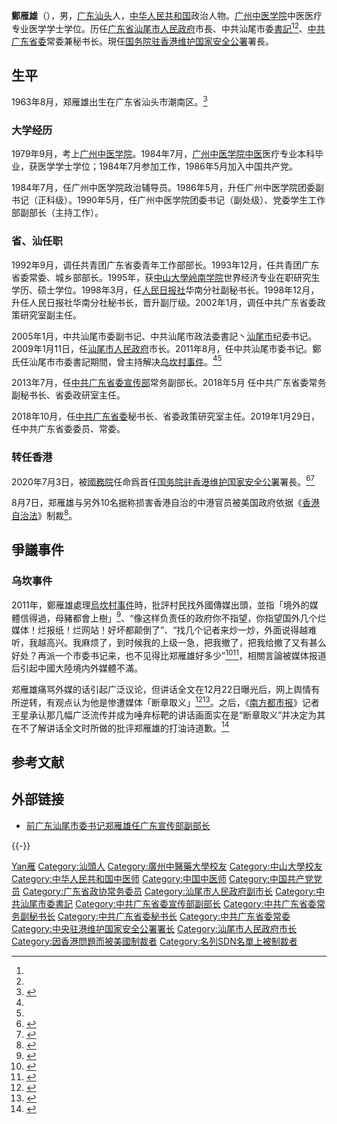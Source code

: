 {{Infobox Officeholder 
|name=郑雁雄
|birth_date={{Birth date and age|1963|8|25}}
|birth_place={{CHN}}[[广东省|广东省]][[汕头市|汕头市]][[潮南区|潮南区]]
|office1=[[中央人民政府驻香港特别行政区维护国家安全公署|国务院驻香港维护国家安全公署]]署长
|term_start1=2020年7月3日
|premier1=[[李克强|李克强]]
|deputy1=[[李江舟|李江舟]]、[[孙青野|孙青野]]
|predecessor1=首任
|office2=[[中国共产党广东省委员会|中国共产党广东省委员会]]秘书长
|term_start2=2019年1月
|term_end2=2020年7月
|secretary2=[[李希|李希]]
|predecessor2=[[江凌|江凌]]
|successor2=[[张福海|张福海]]
|office3= {{CPC}}汕尾市委员会[[市委书记|书记]]
| term_start3 = 2011年9月
| term_end3 = 2013年6月
| deputy3 =
| predecessor3 =
| successor3 =
|party={{CPC}}|past=*1979.09—1984.07，广州中医学院医疗系中医医疗专业学习；
*1984.07—1992.09，广州中医学院政治辅导员、团委副书记、书记，党委学生工作部副部长；
*1992.09—1993.12，共青团广东省委青工部部长、省青年企业家协会常务副会长；
*1993.12—1998.03，共青团广东省委常委、城乡部部长(1995.10-1998.6，参加中山大学岭南学院世界经济专业硕士研究生学习)；
*1998.03—1998.12，人民日报社华南分社副秘书长；
*1998.12—2002.01，人民日报社华南分社秘书长；
*2002.01—2005.01，广东省委政策研究室副主任(2002.9-2003.1，参加中央党校进修二班学习)；
*2005.01--2007.01，汕尾市委副书记、市纪委书记(2005.7-9，参加省委组织部赴美国哥伦比亚大学地厅级干部培训班学习)；
*2007.01—2008.08，汕尾市委副书记、政法委书记；
*2008.08--2008.12，汕尾市委副书记、政法委书记，市政府代市长、党组书记；
*2008.12--2009.01，汕尾市委副书记，市政府代市长、党组书记；
*2009.01--2011.08，汕尾市委副书记，市政府市长、党组书记；
*2011.09—2013.06，汕尾市委书记、市人大常委会党组书记；
*2013.06—2018.05，广东省委宣传部常务副部长；
|image=
|caption=△驻港国安公署署长郑雁雄（中）
}}

'''鄭雁雄'''（{{bd|1963年|8月25日|catIdx=Zheng鄭}}），男，[[广东省|广东]][[汕头市|汕头]]人，[[中华人民共和国|中华人民共和国]]政治人物。[[广州中医药大学|广州中医学院]]中医医疗专业医学学士学位。历任[[广东省|广东省]][[汕尾市人民政府|汕尾市人民政府]]市長、中共汕尾市委[[市委書記|書記]]<ref name="fly"/><ref name="pig"/>、[[中共广东省委|中共广东省委]]常委兼秘书长。現任[[中央人民政府驻香港特别行政区维护国家安全公署|国务院驻香港维护国家安全公署]]署長。

== 生平 ==
1963年8月，郑雁雄出生在广东省汕头市潮南区。<ref>{{cite news |title=国务院任免国家工作人员 |url=https://www.guancha.cn/politics/2020_07_03_556213.shtml |accessdate=2020-07-06 |work=观察者 |date=2020-07-03 |archive-date=2020-07-05 |archive-url=https://web.archive.org/web/20200705172116/https://www.guancha.cn/politics/2020_07_03_556213.shtml |dead-url=no }}</ref>

=== 大学经历 ===
1979年9月，考上[[广州中医药大学|广州中医学院]]。1984年7月，[[广州中医药大学|广州中医学院]][[中医|中医]]医疗专业本科毕业，获医学学士学位；1984年7月参加工作，1986年5月加入中国共产党。

1984年7月，任广州中医学院政治辅导员。1986年5月，升任广州中医学院团委副书记（正科级）。1990年5月，任广州中医学院团委书记（副处级）、党委学生工作部副部长（主持工作）。

=== 省、汕任职 ===
1992年9月，调任共青团广东省委青年工作部部长。1993年12月，任共青团广东省委常委、城乡部部长。1995年，获[[中山大學岭南学院|中山大學岭南学院]]世界经济专业在职研究生学历、硕士学位。1998年3月，任[[人民日报社|人民日报社]]华南分社副秘书长。1998年12月，升任人民日报社华南分社秘书长，晋升副厅级。2002年1月，调任中共广东省委政策研究室副主任。

2005年1月，中共汕尾市委副书记、中共汕尾市政法委書記丶[[汕尾市|汕尾市]]纪委书记。2009年1月11日，任[[汕尾市人民政府|汕尾市人民政府]]市长。2011年8月，任中共汕尾市委书记。鄭氏任汕尾市市委書記期間，曾主持解决[[乌坎村事件|乌坎村事件]]。<ref name="fly"/><ref name="pig"/>

2013年7月，任[[中共广东省委宣传部|中共广东省委宣传部]]常务副部长。2018年5月 任中共广东省委常务副秘书长、省委政研室主任。

2018年10月，任[[中共广东省委|中共广东省委]]秘书长、省委政策研究室主任。2019年1月29日，任中共广东省委委员、常委。

=== 转任香港 ===
{{wikinews|中共廣東省委秘書長鄭雁雄 出任中央駐港國安公署署長}}
2020年7月3日，被[[中华人民共和国国务院|國務院]]任命爲首任[[中央人民政府驻香港特别行政区维护国家安全公署|国务院驻香港维护国家安全公署]]署長。<ref>{{cite news |author1=张喜良 |title=中国国务院任命郑雁雄为中央驻港国安公署署长 港府宣布港区国安委亦成立（更新版） |url=https://cn.reuters.com/article/china-hk-security-zheng-yanxiong-0703-idCNKBS2440JI |accessdate=2020-07-06 |work=法新社 |date=2020-07-03 |archive-date=2020-07-06 |archive-url=https://web.archive.org/web/20200706025342/https://cn.reuters.com/article/china-hk-security-zheng-yanxiong-0703-idCNKBS2440JI |dead-url=no }}</ref><ref name=":100">{{cite web|title=国务院任免国家工作人员|url=http://www.xinhuanet.com/politics/2020-07/03/c_1126192222.htm|accessdate=2020-07-03|date=2020-07-03|work=[[新华社|新华社]]|archive-date=2020-07-04|archive-url=https://web.archive.org/web/20200704155449/http://www.xinhuanet.com/politics/2020-07/03/c_1126192222.htm|dead-url=no}}</ref>

8月7日，郑雁雄与另外10名据称损害香港自治的中港官员被美国政府依据《[[香港自治法|香港自治法]]》制裁<ref>{{cite press release |title=Treasury Sanctions Individuals for Undermining Hong Kong’s Autonomy |url=https://home.treasury.gov/news/press-releases/sm1088 |website=U.S. Department of the Treasury |accessdate=2020-08-08 |date=2020-08-07 |archive-date=2020-08-07 |archive-url=https://web.archive.org/web/20200807234822/https://home.treasury.gov/news/press-releases/sm1088 |dead-url=no }}</ref>。

==爭議事件==
===乌坎事件===
{{main|乌坎事件}}
{{Quote box|width=30em|align=left|quote=汕尾陆丰东海（镇）的同志要站出来，敢于面对敢于负责，敢于向老百姓说对不起！没有过去的失误，没有种种的利益不公，谁愿意去走这条路，谁愿意担心受怕天天怕抓，谁愿意有田不耕，有海不出，有铺不能开，有学不能上？<br />……境外媒体有好、中、坏三种，有些「坏媒体」造谣、教唆...境外的（坏）媒体信得过，母猪都会上树。}}

2011年，鄭雁雄處理[[烏坎村事件|烏坎村事件]]時，批評村民找外國傳媒出頭，並指「境外的媒體信得過，母豬都會上樹」<ref>{{cite news|url=https://www.hkcnews.com/article/31603/%E9%84%AD%E9%9B%81%E9%9B%84-%E5%9C%8B%E5%AE%89%E5%85%AC%E7%BD%B2-%E5%8A%89%E8%B3%9C%E8%95%99-31615/%E9%84%AD%E9%9B%81%E9%9B%84%E4%BB%BB%E5%9C%8B%E5%AE%89%E5%85%AC%E7%BD%B2%E7%BD%B2%E9%95%B7-%E6%9B%BE%E8%99%95%E7%90%86%E7%83%8F%E5%9D%8E%E4%BA%8B%E4%BB%B6%E7%A8%B1%E3%80%8C%E5%A2%83%E5%A4%96%E5%AA%92%E9%AB%94%E4%BF%A1%E5%BE%97%E9%81%8E%EF%BC%8C%E6%AF%8D%E8%B1%AC%E9%83%BD%E6%9C%83%E4%B8%8A%E6%A8%B9%E3%80%8D|title=鄭雁雄任國安公署署長 曾處理烏坎事件稱「境外媒體信得過，母豬都會上樹」|date=2020-07-03|publisher=眾新聞|archiveurl=https://archive.today/20200708164420/https://www.hkcnews.com/article/31603/%E9%84%AD%E9%9B%81%E9%9B%84-%E5%9C%8B%E5%AE%89%E5%85%AC%E7%BD%B2-%E5%8A%89%E8%B3%9C%E8%95%99-31615/%E9%84%AD%E9%9B%81%E9%9B%84%E4%BB%BB%E5%9C%8B%E5%AE%89%E5%85%AC%E7%BD%B2%E7%BD%B2%E9%95%B7-%E6%9B%BE%E8%99%95%E7%90%86%E7%83%8F%E5%9D%8E%E4%BA%8B%E4%BB%B6%E7%A8%B1%E3%80%8C%E5%A2%83%E5%A4%96%E5%AA%92%E9%AB%94%E4%BF%A1%E5%BE%97%E9%81%8E%EF%BC%8C%E6%AF%8D%E8%B1%AC%E9%83%BD%E6%9C%83%E4%B8%8A%E6%A8%B9%E3%80%8D|archivedate=2020-07-08|access-date=2020-07-04|dead-url=no}}</ref>、“像这样负责任的政府你不指望，你指望国外几个烂媒体！烂报纸！烂网站！好坏都颠倒了”、“找几个记者来炒一炒，外面说得越难听，我越高兴。我麻烦了，到时候我的上级一急，把我撤了，把我给撤了又有甚么好处？再派一个市委书记来，也不见得比郑雁雄好多少”<ref name="fly">{{cite news |author1= |url=https://www.bbc.com/zhongwen/simp/chinese-news-53276777 |title=香港《国安法》： 北京任命多名驻港国安要员 安全公署长郑雁雄是什么人？ |work=BBC |date=2020-07-03 |accessdate=2020-07-06 |language= |archive-date=2020-07-06 |archive-url=https://web.archive.org/web/20200706040515/https://www.bbc.com/zhongwen/simp/chinese-news-53276777 |dead-url=no }}</ref><ref name="pig">{{cite news |author1=甄树基 |url=http://www.rfi.fr/cn/%E6%B8%AF%E6%BE%B3%E5%8F%B0/20200703-%E5%89%8D%E4%B9%8C%E5%9D%8E%E6%9D%91%E4%B9%A6%E8%AE%B0%E9%83%91%E9%9B%81%E9%9B%84%E4%BB%BB%E9%A6%99%E6%B8%AF%E5%9B%BD%E5%AE%89%E5%85%AC%E7%BD%B2%E7%BD%B2%E9%95%BF |title=郑雁雄任香港国安公署署长 |work=rfi.fr |date=2020-07-03 |accessdate=2020-07-06 |language= |archive-date=2020-07-05 |archive-url=https://web.archive.org/web/20200705110124/http://www.rfi.fr/cn/%E6%B8%AF%E6%BE%B3%E5%8F%B0/20200703-%E5%89%8D%E4%B9%8C%E5%9D%8E%E6%9D%91%E4%B9%A6%E8%AE%B0%E9%83%91%E9%9B%81%E9%9B%84%E4%BB%BB%E9%A6%99%E6%B8%AF%E5%9B%BD%E5%AE%89%E5%85%AC%E7%BD%B2%E7%BD%B2%E9%95%BF |dead-url=no }}</ref>，相關言論被媒体报道后引起中國大陸境内外媒體不滿。

郑雁雄痛骂外媒的话引起广泛议论，但讲话全文在12月22日曝光后，网上舆情有所逆转，有观点认为他是惨遭媒体「断章取义」<ref>{{cite news |title=痛骂外媒炒作：外媒信得过，母猪都上树 |url=https://std.stheadline.com/sc/daily/article/2243352/%E6%97%A5%E5%A0%B1-%E6%B8%AF%E8%81%9E-%E7%97%9B%E7%BD%B5%E5%A4%96%E5%AA%92%E7%82%92%E4%BD%9C-%E5%A4%96%E5%AA%92%E4%BF%A1%E5%BE%97%E9%81%8E-%E6%AF%8D%E8%B1%AC%E9%83%BD%E4%B8%8A%E6%A8%B9 |work=星岛日报 |date=2020-07-04 00:00 |accessdate=2020-07-08 |archive-date=2020-09-25 |archive-url=https://web.archive.org/web/20200925172006/https://std.stheadline.com/sc/daily/article/2243352/%E6%97%A5%E5%A0%B1-%E6%B8%AF%E8%81%9E-%E7%97%9B%E7%BD%B5%E5%A4%96%E5%AA%92%E7%82%92%E4%BD%9C-%E5%A4%96%E5%AA%92%E4%BF%A1%E5%BE%97%E9%81%8E-%E6%AF%8D%E8%B1%AC%E9%83%BD%E4%B8%8A%E6%A8%B9 |dead-url=no }}</ref><ref>{{cite news |title=掌管國安公署的鄭雁雄是誰？ |url=https://www.dw.com/zh/%E6%8E%8C%E7%AE%A1%E5%9B%BD%E5%AE%89%E5%85%AC%E7%BD%B2%E7%9A%84%E9%83%91%E9%9B%81%E9%9B%84%E6%98%AF%E8%B0%81/a-54089781?zhongwen=trad&maca=chi-VAS-VT-NewsLens_Lang-30519-xml-media |work=德國之聲中文網 |date=2020年7月8日 |accessdate=2020年7月16日 |archive-date=2020年7月16日 |archive-url=https://web.archive.org/web/20200716073203/https://www.dw.com/zh/%E6%8E%8C%E7%AE%A1%E5%9B%BD%E5%AE%89%E5%85%AC%E7%BD%B2%E7%9A%84%E9%83%91%E9%9B%81%E9%9B%84%E6%98%AF%E8%B0%81/a-54089781?zhongwen=trad&maca=chi-VAS-VT-NewsLens_Lang-30519-xml-media |dead-url=no }}</ref>。之后，《[[南方都市报|南方都市报]]》记者王星承认那几幅广泛流传并成为唾弃标靶的讲话画面实在是“断章取义”并决定为其在不了解讲话全文时所做的批评郑雁雄的打油诗道歉。<ref>{{cite news |author1=徐达内 |title=媒体札记：一道坎- - FT中文网 |url=https://web.archive.org/web/20120108055939/http://www.ftchinese.com/story/001042398?page=6 |work=FT中文网 |date=2011年12月25日}}</ref>

==参考文献==
{{reflist}}

==外部链接==
* [http://news.sina.com.cn/c/2013-07-08/114127607697.shtml 前广东汕尾市委书记郑雁雄任广东宣传部副部长] {{Wayback|url=http://news.sina.com.cn/c/2013-07-08/114127607697.shtml |date=20160304112209 }}
{{wikiquote}}
{{-}}
{{start box}}
{{s-ppo|cpc}}
{{s-before|[[江凌|江凌]]}}
{{s-title|[[中国共产党广东省委员会|中国共产党广东省委员会]]秘书长|2018年10月－2020年7月}}
{{s-after|[[张福海|张福海]]}}
{{s-before|[[戎铁文|戎铁文]]}}
{{s-title|[[中国共产党汕尾市委员会|中国共产党汕尾市委员会]]书记|2011年8月－2013年6月}}
{{s-after|[[温国辉|温国辉]]}}
{{s-gov|prc}}
{{s-new}}
{{s-title|[[中央人民政府驻香港特别行政区维护国家安全公署|国务院駐港維護國家安全公署]]署長|2020年7月－}}
{{s-inc}}
{{s-before|[[王蒙徽|王蒙徽]]}}
{{s-title|[[汕尾市人民政府|汕尾市人民政府]]市长|2009年1月－2011年8月}}
{{s-after|[[吴紫骊|吴紫骊]]}}
{{end box}}

{{Authority control}}
{{DEFAULTSORT:Zheng鄭}}
[[Category:鄭姓|Yan雁]]
[[Category:汕頭人|Category:汕頭人]]
[[Category:廣州中醫藥大學校友|Category:廣州中醫藥大學校友]]
[[Category:中山大學校友|Category:中山大學校友]]
[[Category:中华人民共和国中医师|Category:中华人民共和国中医师]]
[[Category:中国中医师|Category:中国中医师]]
[[Category:中国共产党党员|Category:中国共产党党员]]
[[Category:广东省政协常务委员|Category:广东省政协常务委员]]
[[Category:汕尾市人民政府副市长|Category:汕尾市人民政府副市长]]
[[Category:中共汕尾市委書記|Category:中共汕尾市委書記]]
[[Category:中共广东省委宣传部副部长|Category:中共广东省委宣传部副部长]]
[[Category:中共广东省委常务副秘书长|Category:中共广东省委常务副秘书长]]
[[Category:中共广东省委秘书长|Category:中共广东省委秘书长]]
[[Category:中共广东省委常委|Category:中共广东省委常委]]
[[Category:中央驻港维护国家安全公署署长|Category:中央驻港维护国家安全公署署长]]
[[Category:汕尾市人民政府市长|Category:汕尾市人民政府市长]]
[[Category:因香港問題而被美國制裁者|Category:因香港問題而被美國制裁者]]
[[Category:名列SDN名單上被制裁者|Category:名列SDN名單上被制裁者]]